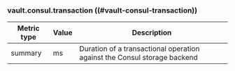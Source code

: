 ### vault.consul.transaction ((#vault-consul-transaction))

Metric type | Value | Description
----------- | ----- | -----------
summary     | ms    | Duration of a transactional operation against the Consul storage backend